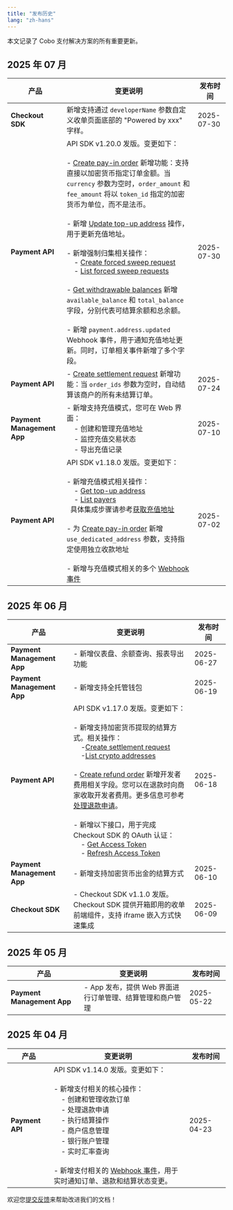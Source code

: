 ```yaml
---
title: "发布历史"
lang: "zh-hans"
---
```


本文记录了 Cobo 支付解决方案的所有重要更新。


## 2025 年 07 月

| 产品 | 变更说明 | 发布时间 |
|------|----------|----------|
| **Checkout SDK** | 新增支持通过 `developerName` 参数自定义收单页面底部的 "Powered by xxx" 字样。 | 2025-07-30 |
| **Payment API** |API SDK v1.20.0 发版。变更如下：<br/><br/>- [Create pay-in order](/v2/api-references/payment/create-pay-in-order) 新增功能：支持直接以加密货币指定订单金额。当 `currency` 参数为空时，`order_amount` 和 `fee_amount` 将以 `token_id` 指定的加密货币为单位，而不是法币。<br/><br/>- 新增 [Update top-up address](/v2/api-references/payment/update-top-up-address) 操作，用于更新充值地址。<br/><br/> - 新增强制归集相关操作：<br/>&nbsp;&nbsp;&nbsp;&nbsp;- [Create forced sweep request](/v2/api-references/payment/create-forced-sweep-request)<br/>&nbsp;&nbsp;&nbsp;&nbsp;- [List forced sweep requests](/v2/api-references/payment/list-forced-sweep-requests)<br/><br/>- [Get withdrawable balances](/v2/api-references/payment/get-withdrawable-balances) 新增 `available_balance` 和 `total_balance` 字段，分别代表可结算余额和总余额。<br/><br/>- 新增 `payment.address.updated` Webhook 事件，用于通知充值地址更新。同时，订单相关事件新增了多个字段。| 2025-07-30 |
| **Payment API** | - [Create settlement request](/v2/api-references/payment/create-settlement-request) 新增功能：当 `order_ids` 参数为空时，自动结算该商户的所有未结算订单。 | 2025-07-24 |
| **Payment Management App** | - 新增支持充值模式，您可在 Web 界面：<br/>&nbsp;&nbsp;&nbsp;&nbsp;- 创建和管理充值地址<br/>&nbsp;&nbsp;&nbsp;&nbsp;- 监控充值交易状态<br/>&nbsp;&nbsp;&nbsp;&nbsp;- 导出充值记录 | 2025-07-10 |
| **Payment API** | API SDK v1.18.0 发版。变更如下：<br/><br/>- 新增充值模式相关操作：<br/>&nbsp;&nbsp;&nbsp;&nbsp;- [Get top-up address](/v2/api-references/payment/get-top-up-address)<br/>&nbsp;&nbsp;&nbsp;&nbsp;- [List payers](/v2/api-references/payment/list-payers)<br/>&nbsp;&nbsp;具体集成步骤请参考[获取充值地址](/v2_cn/payments/get-topup-addresses)<br/><br/>- 为 [Create pay-in order](/v2/api-references/payment/create-pay-in-order) 新增 `use_dedicated_address` 参数，支持指定使用独立收款地址<br/><br/>- 新增与充值模式相关的多个 [Webhook 事件](/v2_cn/payments/status-and-events) | 2025-07-02 |


## 2025 年 06 月

| 产品 | 变更说明 | 发布时间 |
|------|----------|----------|
| **Payment Management App** | - 新增仪表盘、余额查询、报表导出功能 | 2025-06-27 |
| **Payment Management App** | - 新增支持全托管钱包 | 2025-06-19 |
| **Payment API** | API SDK v1.17.0 发版。变更如下：<br/><br/>- 新增支持加密货币提现的结算方式。相关操作：<br/>&nbsp;&nbsp;&nbsp;&nbsp;-[Create settlement request](/v2/api-references/payment/create-settlement-request)<br/>&nbsp;&nbsp;&nbsp;&nbsp;-[List crypto addresses](/v2/api-references/payment/list-crypto-addresses)<br/><br/>- [Create refund order](/v2/api-references/payment/create-refund-order) 新增开发者费用相关字段。您可以在退款时向商家收取开发者费用。更多信息可参考[处理退款申请](/v2_cn/payments/handle-abnormality-order#处理退款申请)。<br/><br/>- 新增以下接口，用于完成 Checkout SDK 的 OAuth 认证：<br/>&nbsp;&nbsp;&nbsp;&nbsp;- [Get Access Token](/v2/api-references/oauth/get-access-token)<br/>&nbsp;&nbsp;&nbsp;&nbsp;- [Refresh Access Token](/v2/api-references/oauth/refresh-access-token)| 2025-06-18 |
| **Payment Management App** | - 新增支持加密货币出金的结算方式 | 2025-06-10 |
| **Checkout SDK** | - Checkout SDK v1.1.0 发版。Checkout SDK 提供开箱即用的收单前端组件，支持 iframe 嵌入方式快速集成 | 2025-06-09 |

## 2025 年 05 月
| 产品 | 变更说明 | 发布时间 |
|------|----------|----------|
| **Payment Management App** | - App 发布，提供 Web 界面进行订单管理、结算管理和商户管理 | 2025-05-22 |

## 2025 年 04 月

| 产品 | 变更说明 | 发布时间 |
|------|----------|----------|
| **Payment API** | API SDK v1.14.0 发版。变更如下：<br/><br/>- 新增支付相关的核心操作：<br/>&nbsp;&nbsp;&nbsp;&nbsp;- 创建和管理收款订单<br/>&nbsp;&nbsp;&nbsp;&nbsp;- 处理退款申请<br/>&nbsp;&nbsp;&nbsp;&nbsp;- 执行结算操作<br/>&nbsp;&nbsp;&nbsp;&nbsp;- 商户信息管理<br/>&nbsp;&nbsp;&nbsp;&nbsp;- 银行账户管理<br/>&nbsp;&nbsp;&nbsp;&nbsp;- 实时汇率查询<br/><br/>- 新增支付相关的 [Webhook 事件](/v2_cn/payments/status-and-events)，用于实时通知订单、退款和结算状态变更。 | 2025-04-23 |






<Tip>欢迎您[提交反馈](https://forms.zohopublic.com/cobo/form/DocumentFeedbackForm/formperma/QvLOhxJv1_JMsJ-1dleZ8Itb_7rzN-LtgvsDdxosoVI)来帮助改进我们的文档！</Tip>